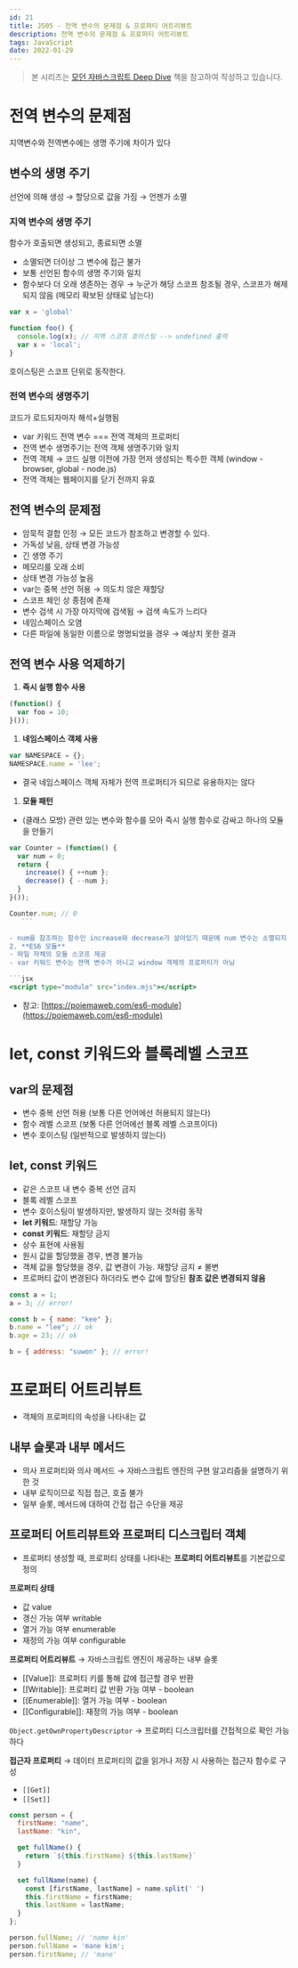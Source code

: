 ```yaml
---
id: 21
title: JS05 - 전역 변수의 문제점 & 프로퍼티 어트리뷰트
description: 전역 변수의 문제점 & 프로퍼티 어트리뷰트
tags: JavaScript
date: 2022-01-29
---
```


> 본 시리즈는 [모던 자바스크립트 Deep Dive](https://shopping.interpark.com/product/productInfo.do?prdNo=8860873922&gclid=Cj0KCQiA8vSOBhCkARIsAGdp6RTfL-5qEwmr40NR6B9YBGQ6guONHQBhK5HrT98QWi8ywi6hXhUqVo4aAssyEALw_wcB) 책을 참고하여 작성하고 있습니다.

# 전역 변수의 문제점

지역변수와 전역변수에는 생명 주기에 차이가 있다

## **변수의 생명 주기**

선언에 의해 생성 → 할당으로 값을 가짐 → 언젠가 소멸

### **지역 변수의 생명 주기**

함수가 호출되면 생성되고, 종료되면 소멸

- 소멸되면 더이상 그 변수에 접근 불가
- 보통 선언된 함수의 생명 주기와 일치
- 함수보다 더 오래 생존하는 경우 → 누군가 해당 스코프 참조될 경우, 스코프가 해제되지 않음 (메모리 확보된 상태로 남는다)

```jsx
var x = 'global'

function foo() {
  console.log(x); // 지역 스코프 호이스팅 --> undefined 출력
  var x = 'local';
}
```

호이스팅은 스코프 단위로 동작한다.

### 전역 변수의 생명주기

코드가 로드되자마자 해석+실행됨

- var 키워드 전역 변수 === 전역 객체의 프로퍼티
- 전역 변수 생명주기는 전역 객체 생명주기와 일치
- 전역 객체 → 코드 실행 이전에 가장 먼저 생성되는 특수한 객체 (window - browser, global - node.js)
- 전역 객체는 웹페이지를 닫기 전까지 유효

## 전역 변수의 문제점

- 암묵적 결합 인정 → 모든 코드가 참조하고 변경할 수 있다.
- 가독성 낮음, 상태 변경 가능성
- 긴 생명 주기
- 메모리를 오래 소비
- 상태 변경 가능성 높음
- var는 중복 선언 허용 → 의도치 않은 재할당
- 스코프 체인 상 종점에 존재
- 변수 검색 시 가장 마지막에 검색됨 → 검색 속도가 느리다
- 네임스페이스 오염
- 다른 파일에 동일한 이름으로 명명되었을 경우 → 예상치 못한 결과

## 전역 변수 사용 억제하기

1. **즉시 실행 함수 사용**

```jsx
(function() {
  var foo = 10;
}());
```

1. **네임스페이스 객체 사용**

```jsx
var NAMESPACE = {};
NAMESPACE.name = 'lee';
```

- 결국 네임스페이스 객체 자체가 전역 프로퍼티가 되므로 유용하지는 않다
1. **모듈 패턴**
 - (클래스 모방) 관련 있는 변수와 함수를 모아 즉시 실행 함수로 감싸고 하나의 모듈을 만들기

 ```jsx
 var Counter = (function() {
   var num = 0;
   return {
     increase() { ++num };
     decrease() { --num };
   }
 }());

 Counter.num; // 0
    ```

 - num을 참조하는 함수인 increase와 decrease가 살아있기 때문에 num 변수는 소멸되지 않는다
2. **ES6 모듈**
- 파일 자체의 모듈 스코프 제공
- var 키워드 변수는 젼역 변수가 아니고 window 객체의 프로퍼티가 아님

```jsx
<script type="module" src="index.mjs"></script>
```

- 참고: [https://poiemaweb.com/es6-module](https://poiemaweb.com/es6-module)

# let, const 키워드와 블록레벨 스코프

## var의 문제점

- 변수 중복 선언 허용 (보통 다른 언어에선 허용되지 않는다)
- 함수 레벨 스코프 (보통 다른 언어에선 블록 레벨 스코프이다)
- 변수 호이스팅 (일반적으로 발생하지 않는다)

## let, const 키워드

- 같은 스코프 내 변수 중복 선언 금지
- 블록 레벨 스코프
- 변수 호이스팅이 발생하지만, 발생하지 않는 것처럼 동작
- **let 키워드**: 재할당 가능
- **const 키워드**: 재할당 금지
- 상수 표현에 사용됨
- 원시 값을 할당했을 경우, 변경 불가능
- 객체 값을 할당했을 경우, 값 변경이 가능. 재할당 금지 ≠ 불변
- 프로퍼티 값이 변경된다 하더라도 변수 값에 할당된 **참조 값은 변경되지 않음**

```jsx
const a = 1;
a = 3; // error!

const b = { name: "kee" };
b.name = "lee"; // ok
b.age = 23; // ok

b = { address: "suwon" }; // error!
```

# 프로퍼티 어트리뷰트

- 객체의 프로퍼티의 속성을 나타내는 값

## 내부 슬롯과 내부 메서드

- 의사 프로퍼티와 의사 메서드 → 자바스크립트 엔진의 구현 알고리즘을 설명하기 위한 것
- 내부 로직이므로 직접 접근, 호출 불가
- 일부 슬롯, 메서드에 대하여 간접 접근 수단을 제공

## 프로퍼티 어트리뷰트와 프로퍼티 디스크립터 객체

- 프로퍼티 생성할 때, 프로퍼티 상태를 나타내는 **프로퍼티 어트리뷰트**를 기본값으로 정의

**프로퍼티 상태**

- 값 value
- 갱신 가능 여부 writable
- 열거 가능 여부 enumerable
- 재정의 가능 여부 configurable

**프로퍼티 어트리뷰트** → 자바스크립트 엔진이 제공하는 내부 슬롯

- [[Value]]: 프로퍼티 키를 통해 값에 접근할 경우 반환
- [[Writable]]: 프로퍼티 값 반환 가능 여부 - boolean
- [[Enumerable]]: 열거 가능 여부 - boolean
- [[Configurable]]: 재정의 가능 여부 - boolean

`Object.getOwnPropertyDescriptor` → 프로퍼티 디스크립터를 간접적으로 확인 가능하다

**접근자 프로퍼티** → 데이터 프로퍼티의 값을 읽거나 저장 시 사용하는 접근자 함수로 구성

- `[[Get]]`
- `[[Set]]`

```jsx
const person = {
  firstName: "name",
  lastName: "kin",

  get fullName() {
    return `${this.firstName} ${this.lastName}`
  }

  set fullName(name) {
    const [firstName, lastName] = name.split(' ')
    this.firstName = firstName;
    this.lastName = lastName;
  }
};

person.fullName; // 'name kin'
person.fullName = 'mane kim';
person.firstName; // 'mane'
```

